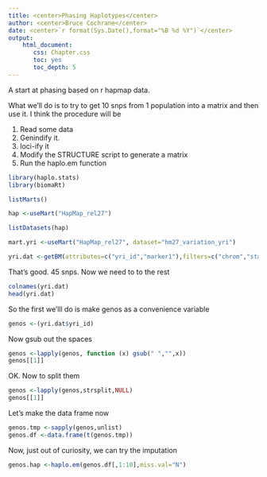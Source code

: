 ```yaml
---
title: <center>Phasing Haplotypes</center>
author: <center>Bruce Cochrane</center>
date: <center>`r format(Sys.Date(),format="%B %d %Y")`</center>
output: 
    html_document:
       css: Chapter.css
       toc: yes
       toc_depth: 5
---
```

A start at phasing based on r hapmap data.

What we'll do is to try to get 10 snps from 1 population into a matrix and then use it.  I think the procedure will be 

1.  Read some data
2.  Genindify it.
3.  loci-ify it
4.  Modify the STRUCTURE script to generate a matrix
5.  Run the haplo.em function

```r
library(haplo.stats)
library(biomaRt)
```
```r
listMarts()
```
```r

hap <-useMart("HapMap_rel27")
```
```r
listDatasets(hap)
```
```r
mart.yri <-useMart("HapMap_rel27", dataset="hm27_variation_yri")
```

```r
yri.dat <-getBM(attributes=c("yri_id","marker1"),filters=c("chrom","start","stop"),values=list("chr3",10000000,10050000),mart=mart.yri)
```
That's good.  45 snps.  Now we need to to the rest
```r
colnames(yri.dat)
head(yri.dat)
```

So the first we'lll do is make genos as a convenience variable

```r
genos <-(yri.dat$yri_id)
```
Now gsub out the spaces
```r
genos <-lapply(genos, function (x) gsub(" ","",x))
genos[[1]]
```
OK.  Now to split them
```r
genos <-lapply(genos,strsplit,NULL)
genos[[1]]
```
Let's make the data frame now


```r
genos.tmp <-sapply(genos,unlist)
genos.df <-data.frame(t(genos.tmp))
```
Now, just out of curiosity, we can try the imputation
```r
genos.hap <-haplo.em(genos.df[,1:10],miss.val="N")
```

